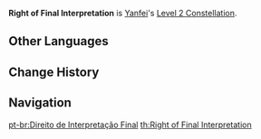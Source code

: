 {{Constellation Infobox
|image       = Constellation Right of Final Interpretation.png
|description = Increases Yanfei's [[Seal of Approval|Charged Attack]] CRIT Rate by 20% against enemies below 50% HP.
|level       = 2
|character   = Yanfei
|utility1    = CRIT Rate
|utility2    = Charged Attack
|utility3    = Enemy HP Dependent
}}
'''Right of Final Interpretation''' is [[Yanfei]]'s [[Level 2 Constellation]].

==Other Languages==
{{Other Languages
|en      = Right of Final Interpretation
|zhs     = 最终解释权
|zhs_rm  = Zuìzhōng Jiěshìquán
|zht     = 最終解釋權
|zht_rm  = Zuìzhōng Jiěshìquán
|zh_tl   = Right of Final Interpretation
|ja      = 最終解釈権
|ja_rm   = Saishuu Kaishakuken{{Assumed}}
|ja_tl   = Right of Final Interpretation
|ko      = 최종 해석권
|ko_rm   = Choejong Haeseokgwon
|ko_tl   = Right of Final Interpretation
|es      = Derecho de interpretación final
|es_tl   = Right of Final Interpretation
|fr      = Verdict final
|fr_tl   = Final Verdict
|ru      = Право толкования
|ru_tl   = 
|th      = Right of Final Interpretation
|vi      = Quyền Giải Thích Cuối Cùng
|vi_tl   = 
|de      = Endgültige Auslegung vorbehalten
|de_tl   = Final Interpretation Reserved
|id      = Right of Final Interpretation
|pt      = Direito de Interpretação Final
|pt_tl   = Right of Final Interpretation
}}

==Change History==
{{Change History|1.5}}

==Navigation==
{{Talent Navbox|Yanfei}}
[[pt-br:Direito de Interpretação Final]]
[[th:Right of Final Interpretation]]